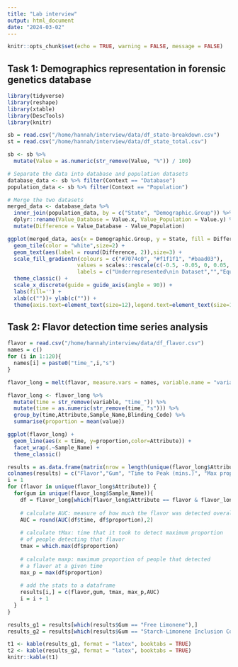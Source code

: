 ```yaml
---
title: "Lab interview"
output: html_document
date: "2024-03-02"
---
```


```r
knitr::opts_chunk$set(echo = TRUE, warning = FALSE, message = FALSE)
```

## Task 1: Demographics representation in forensic genetics database
```r
library(tidyverse)
library(reshape)
library(xtable)
library(DescTools)
library(knitr)
```


```r
sb = read.csv("/home/hannah/interview/data/df_state-breakdown.csv")
st = read.csv("/home/hannah/interview/data/df_state_total.csv")

sb <- sb %>%
  mutate(Value = as.numeric(str_remove(Value, "%")) / 100)

# Separate the data into database and population datasets
database_data <- sb %>% filter(Context == "Database")
population_data <- sb %>% filter(Context == "Population")

# Merge the two datasets
merged_data <- database_data %>%
  inner_join(population_data, by = c("State", "Demographic.Group")) %>%
  dplyr::rename(Value_Database = Value.x, Value_Population = Value.y) %>%
  mutate(Difference = Value_Database - Value_Population)

```

```r
ggplot(merged_data, aes(x = Demographic.Group, y = State, fill = Difference)) +
  geom_tile(color = "white",size=2) + 
  geom_text(aes(label = round(Difference, 2)),size=3) +
  scale_fill_gradientn(colours = c("#7074c0", "#f1f1f1", "#baad03"),
                      values = scales::rescale(c(-0.5, -0.05, 0, 0.05, 0.5)),
                      labels = c("Underrepresented\nin Dataset","","Equally represented","","Overrepresented\nin Dataset")) +
  theme_classic() +
  scale_x_discrete(guide = guide_axis(angle = 90)) +
  labs(fill='') +
  xlab(c(""))+ ylab(c("")) +
  theme(axis.text=element_text(size=12),legend.text=element_text(size=12),legend.position="right")
```

## Task 2: Flavor detection time series analysis

```r
flavor = read.csv("/home/hannah/interview/data/df_flavor.csv")
names = c()
for (i in 1:120){
  names[i] = paste0("time_",i,"s")
}

flavor_long = melt(flavor, measure.vars = names, variable.name = "variable_names" , value.name = "value")

flavor_long <- flavor_long %>%
  mutate(time = str_remove(variable, "time_")) %>%
  mutate(time = as.numeric(str_remove(time, "s"))) %>% 
  group_by(time,Attribute,Sample_Name,Blinding_Code) %>% 
  summarise(proportion = mean(value))

ggplot(flavor_long) + 
  geom_line(aes(x = time, y=proportion,color=Attribute)) + 
  facet_wrap(.~Sample_Name) +
  theme_classic()

results = as.data.frame(matrix(nrow = length(unique(flavor_long$Attribute)),ncol = 5))
colnames(results) = c("Flavor","Gum", "Time to Peak (mins.)", "Max proportion","AUC")
i = 1
for (flavor in unique(flavor_long$Attribute)) {
  for(gum in unique(flavor_long$Sample_Name)){
    df = flavor_long[which(flavor_long$Attribute == flavor & flavor_long$Sample_Name == gum),]
    
    # calculate AUC: measure of how much the flavor was detected overall
    AUC = round(AUC(df$time, df$proportion),2)
    
    # calculate tMax: time that it took to detect maximum proportion
    # of people detecting that flavor
    tmax = which.max(df$proportion)
    
    # calculate maxp: maximum proportion of people that detected
    # a flavor at a given time
    max_p = max(df$proportion)
    
    # add the stats to a dataframe
    results[i,] = c(flavor,gum, tmax, max_p,AUC)
    i = i + 1
  }
}
```

```r
results_g1 = results[which(results$Gum == "Free Limonene"),]
results_g2 = results[which(results$Gum == "Starch-Limonene Inclusion Complex"),]

t1 <- kable(results_g1, format = "latex", booktabs = TRUE)
t2 <- kable(results_g2, format = "latex", booktabs = TRUE)
knitr::kable(t1)
```





